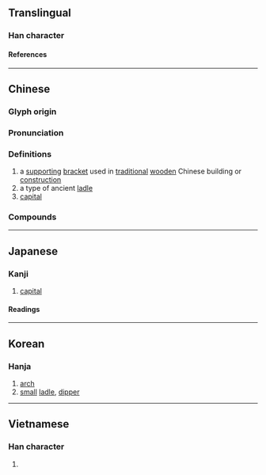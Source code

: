 {{character info/new}}
==Translingual==

===Han character===
{{Han char|rn=75|rad=木|as=04|sn=8|four=44900|canj=DYJ|ids=⿰木斗}}

====References====
{{Han ref|kx=0515.130|dkj=14543|dj=0903.120|hdz=21174.060|uh=6793}}

----

==Chinese==
{{zh-forms}}

===Glyph origin===
{{Han etym}}

===Pronunciation===
{{zh-pron
|m=dǒu,zhǔ
|c=dau2,zyu2
|mc=y
|oc=y
|ma=
|cat=n
}}

===Definitions===
{{zh-hanzi}}

# a [[support]]ing [[bracket]] used in [[traditional]] [[wood]]en Chinese building or [[construction]]
# a type of ancient [[ladle]]
# [[capital]]

===Compounds===
{{zh-der|枓栱|枓拱}}

----

==Japanese==

===Kanji===
{{ja-kanji|grade=|rs=木04}}

# [[capital]]

====Readings====
{{ja-readings
|on=しゅ, とう, つ
|kun=ひしやく
}}

----

==Korean==

===Hanja===
{{ko-hanja|두}}

# [[arch]]
# [[small]] [[ladle]], [[dipper]]

----

==Vietnamese==

===Han character===
{{vi-readings|rs=木04|reading=rẫu}}

# {{rfdef|vi|sort=木04}}
